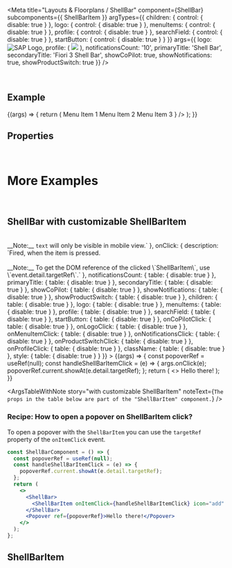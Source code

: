 
<Meta
  title="Layouts & Floorplans / ShellBar"
  component={ShellBar}
  subcomponents={{ ShellBarItem }}
  argTypes={{
    children: { control: { disable: true } },
    logo: { control: { disable: true } },
    menuItems: { control: { disable: true } },
    profile: { control: { disable: true } },
    searchField: { control: { disable: true } },
    startButton: { control: { disable: true } }
  }}
  args={{
    logo: <img src="https://sap.github.io/ui5-webcomponents/assets/images/sap-logo-svg.svg" alt="SAP Logo" />,
    profile: (
      <Avatar>
        <img src={image} />
      </Avatar>
    ),
    notificationsCount: '10',
    primaryTitle: 'Shell Bar',
    secondaryTitle: 'Fiori 3 Shell Bar',
    showCoPilot: true,
    showNotifications: true,
    showProductSwitch: true
  }}
/>

<DocsHeader since="0.4.0" />

<br />

## Example

<Canvas>
  <Story name="Default">
    {(args) => {
      return (
        <ShellBar
          {...args}
          menuItems={
            <>
              <StandardListItem data-key="1">Menu Item 1</StandardListItem>
              <StandardListItem data-key="2">Menu Item 2</StandardListItem>
              <StandardListItem data-key="3">Menu Item 3</StandardListItem>
            </>
          }
        />
      );
    }}
  </Story>
</Canvas>

## Properties

<ArgsTableWithNote story="." />

<Description />

<ShellBarMethods />

<br />

# More Examples

<br />

## ShellBar with customizable ShellBarItem

<Canvas>
  <Story
    name="with customizable ShellBarItem"
    args={{
      count: '2',
      icon: 'add',
      text: 'add'
    }}
    argTypes={{
      count: { description: `Defines the count displayed in the top-right corner.` },
      icon: { description: `Defines the name of the item's icon.` },
      text: {
        description: `Defines the item text.<br /><br />__Note:__ <code>text</code> will only be visible in mobile view.`
      },
      onClick: {
        description: `Fired, when the item is pressed.<br /><br />__Note:__ To get the DOM reference of the clicked \`ShellBarItem\`, use \`event.detail.targetRef\`.`
      },
      notificationsCount: { table: { disable: true } },
      primaryTitle: { table: { disable: true } },
      secondaryTitle: { table: { disable: true } },
      showCoPilot: { table: { disable: true } },
      showNotifications: { table: { disable: true } },
      showProductSwitch: { table: { disable: true } },
      children: { table: { disable: true } },
      logo: { table: { disable: true } },
      menuItems: { table: { disable: true } },
      profile: { table: { disable: true } },
      searchField: { table: { disable: true } },
      startButton: { table: { disable: true } },
      onCoPilotClick: { table: { disable: true } },
      onLogoClick: { table: { disable: true } },
      onMenuItemClick: { table: { disable: true } },
      onNotificationsClick: { table: { disable: true } },
      onProductSwitchClick: { table: { disable: true } },
      onProfileClick: { table: { disable: true } },
      className: { table: { disable: true } },
      style: { table: { disable: true } }
    }}
  >
    {(args) => {
      const popoverRef = useRef(null);
      const handleShellBarItemClick = (e) => {
        args.onClick(e);
        popoverRef.current.showAt(e.detail.targetRef);
      };
      return (
        <>
          <ShellBar>
            <ShellBarItem {...args} onClick={handleShellBarItemClick} />
          </ShellBar>
          <Popover ref={popoverRef}>Hello there!</Popover>
        </>
      );
    }}
  </Story>
</Canvas>

<ArgsTableWithNote
  story="with customizable ShellBarItem"
  noteText={`The props in the table below are part of the "ShellBarItem" component.`}
/>

### Recipe: How to open a popover on ShellBarItem click?

To open a popover with the `ShellBarItem` you can use the `targetRef` property of the `onItemClick` event.

```jsx
const ShellBarComponent = () => {
  const popoverRef = useRef(null);
  const handleShellBarItemClick = (e) => {
    popoverRef.current.showAt(e.detail.targetRef);
  };
  return (
    <>
      <ShellBar>
        <ShellBarItem onItemClick={handleShellBarItemClick} icon="add" text="add" />
      </ShellBar>
      <Popover ref={popoverRef}>Hello there!</Popover>
    </>
  );
};
```

<SubcomponentsSection />

## ShellBarItem

<ShellBarItemDescription />

<Footer />

